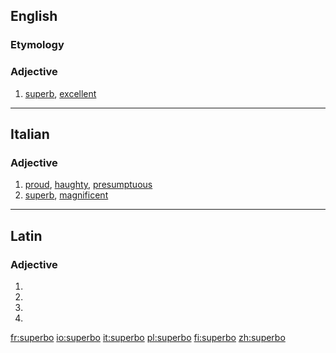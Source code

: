 ==English==

===Etymology===
{{suffix|superb|o}}

===Adjective===
{{en-adj}}

# {{slang}} [[superb]], [[excellent]]

----
==Italian==

===Adjective===
{{it-adj|superb}}

# [[proud]], [[haughty]], [[presumptuous]]
# [[superb]], [[magnificent]]

----

==Latin==

===Adjective===
{{la-adj-form|superbō}}

# {{inflection of|superbus|superbus|dat|m|s|lang=la}}
# {{inflection of|superbus|superbus|dat|n|s|lang=la}}
# {{inflection of|superbus|superbus|abl|m|s|lang=la}}
# {{inflection of|superbus|superbus|abl|n|p|lang=la}}

[[fr:superbo]]
[[io:superbo]]
[[it:superbo]]
[[pl:superbo]]
[[fi:superbo]]
[[zh:superbo]]